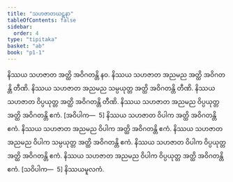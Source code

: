 ```yaml
---
title: "သဟဇာတဃဋနာ"
tableOfContents: false
sidebar:
  order: 4
type: "tipitaka"
basket: "ab"
book: "p1-1"
---
```



<DynamicBreadcrumb />

<Division number="328" book="p1-1" e="ch" v="36" p="105">

<Paragraph number="1048" book="p1-1">
နိဿယ သဟဇာတ အတ္ထိ အဝိဂတန္တိ နဝ. နိဿယ သဟဇာတ အညမည အတ္ထိ အဝိဂတန္တိ တီဏိ. နိဿယ သဟဇာတ အညမည သမ္ပယုတ္တ အတ္ထိ အဝိဂတန္တိ တီဏိ. နိဿယ သဟဇာတ ဝိပ္ပယုတ္တ အတ္ထိ အဝိဂတန္တိ တီဏိ. နိဿယ သဟဇာတ အညမည ဝိပ္ပယုတ္တ အတ္ထိ အဝိဂတန္တိ ဧကံ. [အဝိပါက—  5]
</Paragraph>

<Paragraph number="1049" book="p1-1">
နိဿယ သဟဇာတ ဝိပါက အတ္ထိ အဝိဂတန္တိ ဧကံ. နိဿယ သဟဇာတ အညမည ဝိပါက အတ္ထိ အဝိဂတန္တိ ဧကံ. နိဿယ သဟဇာတ အညမည ဝိပါက သမ္ပယုတ္တ အတ္ထိ အဝိဂတန္တိ ဧကံ. နိဿယ သဟဇာတ ဝိပါက ဝိပ္ပယုတ္တ အတ္ထိ အဝိဂတန္တိ ဧကံ. နိဿယ သဟဇာတ အညမည ဝိပါက ဝိပ္ပယုတ္တ အတ္ထိ အဝိဂတန္တိ ဧကံ. [သဝိပါက—  5]

</Paragraph>
</Division>

<Paragraph number="1050" type="center" book="p1-1">
နိဿယမူလကံ.
</Paragraph>